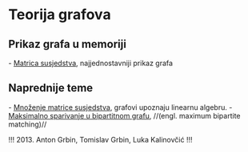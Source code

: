 = Teorija grafova =

== Prikaz grafa u memoriji ==

- [[Matrica susjedstva]], najjednostavniji prikaz grafa

== Naprednije teme ==

- [[matrica_susjedstva_mnozenje|Množenje matrice susjedstva]], grafovi upoznaju linearnu algebru.
- [[grafovi/matching|Maksimalno sparivanje u bipartitnom grafu]], //(engl. maximum bipartite matching)//

!!!
2013. Anton Grbin, Tomislav Grbin, Luka Kalinovčić
!!!

